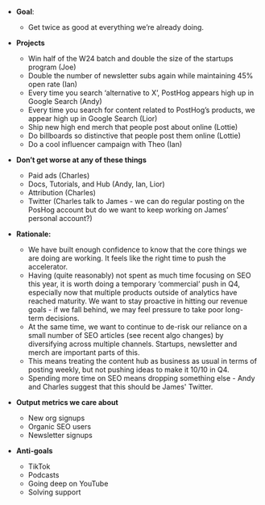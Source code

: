 * **Goal**:
    * Get twice as good at everything we’re already doing.

*  **Projects**
   * Win half of the W24 batch and double the size of the startups program (Joe)
   * Double the number of newsletter subs again while maintaining 45% open rate (Ian)
   * Every time you search ‘alternative to X’, PostHog appears high up in Google Search (Andy)
   * Every time you search for content related to PostHog’s products, we appear high up in Google Search (Lior)
   * Ship new high end merch that people post about online (Lottie)
   * Do billboards so distinctive that people post them online (Lottie)
   * Do a cool influencer campaign with Theo (Ian)
* **Don’t get worse at any of these things**
   * Paid ads (Charles)
   * Docs, Tutorials, and Hub (Andy, Ian, Lior)
   * Attribution (Charles)
   * Twitter (Charles talk to James - we can do regular posting on the PosHog account but do we want to keep working on James’ personal account?)

* **Rationale:**
   * We have built enough confidence to know that the core things we are doing are working. It feels like the right time to push the accelerator. 
   * Having (quite reasonably) not spent as much time focusing on SEO this year, it is worth doing a temporary ‘commercial’ push in Q4, especially now that multiple products outside of analytics have reached maturity. We want to stay proactive in hitting our revenue goals - if we fall behind, we may feel pressure to take poor long-term decisions. 
   * At the same time, we want to continue to de-risk our reliance on a small number of SEO articles (see recent algo changes) by diversifying across multiple channels. Startups, newsletter and merch are important parts of this. 
   * This means treating the content hub as business as usual in terms of posting weekly, but not pushing ideas to make it 10/10 in Q4. 
   * Spending more time on SEO means dropping something else - Andy and Charles suggest that this should be James' Twitter. 

* **Output metrics we care about**
    * New org signups
    * Organic SEO users
    * Newsletter signups 

* **Anti-goals** 
    * TikTok
    * Podcasts
    * Going deep on YouTube
    * Solving support
